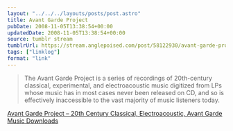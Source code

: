 ```yaml
---
layout: "../../../layouts/posts/post.astro"
title: Avant Garde Project
pubDate: 2008-11-05T13:38:54+00:00
updatedDate: 2008-11-05T13:38:54+00:00
source: tumblr stream
tumblrUrl: https://stream.anglepoised.com/post/58122930/avant-garde-project-20th-century-classical
tags: ["linklog"]
format: "link"
---
```


> The Avant Garde Project is a series of recordings of 20th-century classical, experimental, and electroacoustic music digitized from LPs whose music has in most cases never been released on CD, and so is effectively inaccessible to the vast majority of music listeners today.

[Avant Garde Project &#8211; 20th Century Classical, Electroacoustic, Avant Garde Music Downloads][1]

[1]: http://ubu.com/sound/agp/
